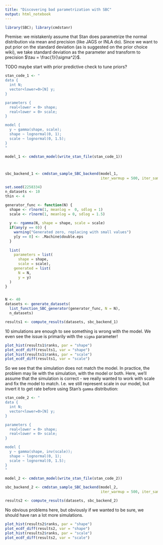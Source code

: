 ```yaml
---
title: "Discovering bad parametrization with SBC"
output: html_notebook
---
```


```r
library(SBC); library(cmdstanr)
```


Premise: we mistakenly assume that Stan does parametrize the normal distribution
via mean and precision (like JAGS or INLA do). Since we want to put prior on the 
standard deviation (as is suggested on the prior choice wiki), we take standard deviation as the parameter and transform to precision $\tau = \frac{1}{\sigma^2}$.


TODO maybe start with prior predictive check to tune priors?

```r
stan_code_1 <- "
data {
  int N;
  vector<lower=0>[N] y;
}

parameters {
  real<lower = 0> shape;
  real<lower = 0> scale;  
}

model {
  y ~ gamma(shape, scale);
  shape ~ lognormal(0, 1);
  scale ~ lognormal(0, 1.5);
}
"

model_1 <- cmdstan_model(write_stan_file(stan_code_1))



sbc_backend_1 <- cmdstan_sample_SBC_backend(model_1, 
                                            iter_warmup = 500, iter_sampling = 200, chains = 1)


```

```r
set.seed(2258334)
n_datasets <- 10
thin <- 4

generator_func <- function(N) {
  shape <- rlnorm(1, meanlog =  0, sdlog = 1)
  scale <- rlnorm(1, meanlog = 0, sdlog = 1.5)
  
  y <- rgamma(N, shape = shape, scale = scale)
  if(any(y == 0)) {
    warning("Generated zero, replacing with small values")
    y[y == 0] <- .Machine$double.eps
  }
  
  list(
    parameters = list(
      shape = shape,
      scale = scale),
    generated = list(
      N = N,
      y = y)
  )
}


N <- 40
datasets <- generate_datasets(
  list_function_SBC_generator(generator_func, N = N), 
  n_datasets)

```


```r
results1 <- compute_results(datasets, sbc_backend_1)
```

10 simulations are enough to see something is wrong with the model. We even see the issue is primarily with the `sigma` parameter!

```r
plot_hist(results1$ranks, par = "shape")
plot_ecdf_diff(results1, var = "shape")
plot_hist(results1$ranks, par = "scale")
plot_ecdf_diff(results1, var = "scale")
```

So we see that the simulation does not match the model. In practice, the problem may lie with the simulation, with the model or both. Here, we'll assume that the simulation is correct - we really wanted to work with scale and fix the model to match. I.e. we still represent scale in our model, but invert it to get rate before using Stan's `gamma` distribution:


```r
stan_code_2 <- "
data {
  int N;
  vector<lower=0>[N] y;
}

parameters {
  real<lower = 0> shape;
  real<lower = 0> scale;  
}

model {
  y ~ gamma(shape, inv(scale));
  shape ~ lognormal(0, 1);
  scale ~ lognormal(0, 1.5);
}
"

model_2 <- cmdstan_model(write_stan_file(stan_code_2))

sbc_backend_2 <- cmdstan_sample_SBC_backend(model_2, 
                                            iter_warmup = 500, iter_sampling = 200, chains = 1)


```


```r
results2 <- compute_results(datasets, sbc_backend_2)
```

No obvious problems here, but obviously if we wanted to be sure, we should have ran a lot more simulations.

```r
plot_hist(results2$ranks, par = "shape")
plot_ecdf_diff(results2, var = "shape")
plot_hist(results2$ranks, par = "scale")
plot_ecdf_diff(results2, var = "scale")
```


